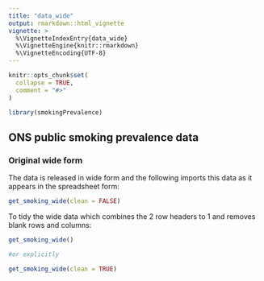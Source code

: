 ```yaml
---
title: "data_wide"
output: rmarkdown::html_vignette
vignette: >
  %\VignetteIndexEntry{data_wide}
  %\VignetteEngine{knitr::rmarkdown}
  %\VignetteEncoding{UTF-8}
---
```


```r
knitr::opts_chunk$set(
  collapse = TRUE,
  comment = "#>"
)
```

```r
library(smokingPrevalence)
```

## ONS public smoking prevalence data

### Original wide form

The data is released in wide form and the following imports this data as it appears
in the spreadsheet form:

```r
get_smoking_wide(clean = FALSE)
```

To tidy the wide data which combines the 2 row headers to 1 and removes blank rows and columns:

```r
get_smoking_wide() 

#or explicitly

get_smoking_wide(clean = TRUE) 

```

